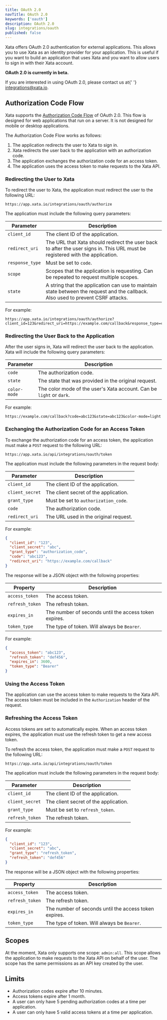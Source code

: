 ```yaml
---
title: OAuth 2.0
navTitle: OAuth 2.0
keywords: ['oauth']
description: OAuth 2.0
slug: integrations/oauth
published: false
---
```


Xata offers OAuth 2.0 authentication for external applications. This allows you to use Xata as an identity provider for your application. This is useful if you want to build an application that uses Xata and you want to allow users to sign in with their Xata account.

<Alert status="info">
  <p>
    <strong>OAuth 2.0 is currently in beta.</strong>
  </p>
  <p>
    If you are interested in using OAuth 2.0, please contact us at{' '}
    <a href="mailto:integrations@xata.io">integrations@xata.io</a>.
  </p>
</Alert>

## Authorization Code Flow

Xata supports the [Authorization Code Flow](https://tools.ietf.org/html/rfc6749#section-4.1) of OAuth 2.0. This flow is designed for web applications that run on a server. It is not designed for mobile or desktop applications.

The Authorization Code Flow works as follows:

1. The application redirects the user to Xata to sign in.
2. Xata redirects the user back to the application with an authorization code.
3. The application exchanges the authorization code for an access token.
4. The application uses the access token to make requests to the Xata API.

### Redirecting the User to Xata

To redirect the user to Xata, the application must redirect the user to the following URL:

```
https://app.xata.io/integrations/oauth/authorize
```

The application must include the following query parameters:

| Parameter       | Description                                                                                                                      |
| --------------- | -------------------------------------------------------------------------------------------------------------------------------- |
| `client_id`     | The client ID of the application.                                                                                                |
| `redirect_uri`  | The URL that Xata should redirect the user back to after the user signs in. This URL must be registered with the application.    |
| `response_type` | Must be set to `code`.                                                                                                           |
| `scope`         | Scopes that the application is requesting. Can be repeated to request multiple scopes.                                           |
| `state`         | A string that the application can use to maintain state between the request and the callback. Also used to prevent CSRF attacks. |

For example:

```
https://app.xata.io/integrations/oauth/authorize?client_id=123&redirect_uri=https://example.com/callback&response_type=code&scope=admin:all&state=abc123
```

### Redirecting the User Back to the Application

After the user signs in, Xata will redirect the user back to the application. Xata will include the following query parameters:

| Parameter    | Description                                                          |
| ------------ | -------------------------------------------------------------------- |
| `code`       | The authorization code.                                              |
| `state`      | The state that was provided in the original request.                 |
| `color-mode` | The color mode of the user's Xata account. Can be `light` or `dark`. |

For example:

```
https://example.com/callback?code=abc123&state=abc123&color-mode=light
```

### Exchanging the Authorization Code for an Access Token

To exchange the authorization code for an access token, the application must make a `POST` request to the following URL:

```
https://app.xata.io/api/integrations/oauth/token
```

The application must include the following parameters in the request body:

| Parameter       | Description                           |
| --------------- | ------------------------------------- |
| `client_id`     | The client ID of the application.     |
| `client_secret` | The client secret of the application. |
| `grant_type`    | Must be set to `authorization_code`.  |
| `code`          | The authorization code.               |
| `redirect_uri`  | The URL used in the original request. |

For example:

```json
{
  "client_id": "123",
  "client_secret": "abc",
  "grant_type": "authorization_code",
  "code": "abc123",
  "redirect_uri": "https://example.com/callback"
}
```

The response will be a JSON object with the following properties:

| Property        | Description                                           |
| --------------- | ----------------------------------------------------- |
| `access_token`  | The access token.                                     |
| `refresh_token` | The refresh token.                                    |
| `expires_in`    | The number of seconds until the access token expires. |
| `token_type`    | The type of token. Will always be `Bearer`.           |

For example:

```json
{
  "access_token": "abc123",
  "refresh_token": "def456",
  "expires_in": 3600,
  "token_type": "Bearer"
}
```

### Using the Access Token

The application can use the access token to make requests to the Xata API. The access token must be included in the `Authorization` header of the request.

### Refreshing the Access Token

Access tokens are set to automatically expire. When an access token expires, the application must use the refresh token to get a new access token.

To refresh the access token, the application must make a `POST` request to the following URL:

```
https://app.xata.io/api/integrations/oauth/token
```

The application must include the following parameters in the request body:

| Parameter       | Description                           |
| --------------- | ------------------------------------- |
| `client_id`     | The client ID of the application.     |
| `client_secret` | The client secret of the application. |
| `grant_type`    | Must be set to `refresh_token`.       |
| `refresh_token` | The refresh token.                    |

For example:

```json
{
  "client_id": "123",
  "client_secret": "abc",
  "grant_type": "refresh_token",
  "refresh_token": "def456"
}
```

The response will be a JSON object with the following properties:

| Property        | Description                                           |
| --------------- | ----------------------------------------------------- |
| `access_token`  | The access token.                                     |
| `refresh_token` | The refresh token.                                    |
| `expires_in`    | The number of seconds until the access token expires. |
| `token_type`    | The type of token. Will always be `Bearer`.           |

## Scopes

At the moment, Xata only supports one scope: `admin:all`. This scope allows the application to make requests to the Xata API on behalf of the user. The scope has the same permissions as an API key created by the user.

## Limits

- Authorization codes expire after 10 minutes.
- Access tokens expire after 1 month.
- A user can only have 5 pending authorization codes at a time per application.
- A user can only have 5 valid access tokens at a time per application.
